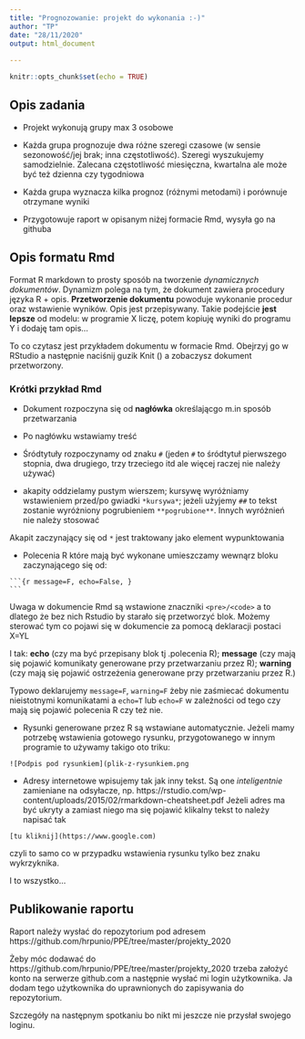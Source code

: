 ```yaml
---
title: "Prognozowanie: projekt do wykonania :-)"
author: "TP"
date: "28/11/2020"
output: html_document
   
---
```


```r
knitr::opts_chunk$set(echo = TRUE)
```

## Opis zadania

* Projekt wykonują grupy max 3 osobowe

* Każda grupa prognozuje dwa różne szeregi czasowe (w sensie sezonowość/jej brak;
inna częstotliwość). Szeregi wyszukujemy samodzielnie. Zalecana częstotliwość
miesięczna, kwartalna ale może być też dzienna czy tygodniowa

* Każda grupa wyznacza kilka prognoz (różnymi metodami) i porównuje otrzymane wyniki

* Przygotowuje raport w opisanym niżej formacie Rmd, wysyła go na githuba

## Opis formatu Rmd

Format R markdown to prosty sposób na tworzenie *dynamicznych dokumentów*. Dynamizm
polega na tym, że dokument zawiera procedury języka R + opis. 
**Przetworzenie dokumentu** powoduje wykonanie procedur oraz wstawienie wyników. Opis
jest przepisywany. Takie podejście **jest lepsze** od modelu: w programie X liczę, potem
kopiuję wyniki do programu Y i dodaję tam opis...

To co czytasz jest przykładem dokumentu w formacie Rmd. Obejrzyj go w RStudio a następnie naciśnij guzik
Knit () a zobaczysz dokument przetworzony.

### Krótki przykład Rmd

* Dokument rozpoczyna się od **nagłówka** określającgo m.in sposób przetwarzania

* Po nagłówku wstawiamy treść

* Śródtytuły rozpoczynamy od znaku `#` (jeden `#` to śródtytuł pierwszego stopnia,
dwa drugiego, trzy trzeciego itd ale więcej raczej nie należy używać)

* akapity oddzielamy pustym wierszem; kursywę wyróżniamy wstawieniem przed/po gwiadki `*kursywa*`; jeżeli użyjemy `##` to tekst zostanie 
wyróżniony pogrubieniem `**pogrubione**`. Innych wyróżnień nie należy stosować

Akapit zaczynający się od `*` jest traktowany jako element wypunktowania

* Polecenia R które mają być wykonane umieszczamy wewnąrz bloku zaczynającego się od:

<pre><code>```{r message=F, echo=False, }
```</code></pre>

Uwaga w dokumencie Rmd są wstawione znaczniki `<pre>/<code>` a to dlatego że
bez nich Rstudio by starało się przetworzyć blok. Możemy sterować tym co pojawi się
w dokumencie za pomocą deklaracji postaci X=YL

I tak: **echo** (czy ma być przepisany blok tj .polecenia R);
**message**  (czy mają się pojawić komunikaty generowane przy przetwarzaniu przez R);
**warning** (czy mają się pojawić ostrzeżenia generowane przy przetwarzaniu przez R.)

Typowo deklarujemy `message=F`, `warning=F` żeby nie zaśmiecać dokumentu
nieistotnymi komunikatami a `echo=T` lub `echo=F` w zależności od tego
czy mają się pojawić polecenia R czy też nie.

* Rysunki generowane przez R są wstawiane automatycznie. Jeżeli mamy potrzebę
wstawienia gotowego rysunku, przygotowanego w innym programie to używamy takigo
oto triku:

```
![Podpis pod rysunkiem](plik-z-rysunkiem.png

```

* Adresy internetowe wpisujemy tak jak inny tekst. Są one *inteligentnie* zamieniane
na odsyłacze, np. 
https://rstudio.com/wp-content/uploads/2015/02/rmarkdown-cheatsheet.pdf
Jeżeli adres ma być ukryty a zamiast niego ma się pojawić klikalny tekst 
to należy napisać tak 

```
[tu kliknij](https://www.google.com)
```

czyli to samo co w przypadku wstawienia rysunku 
tylko bez znaku wykrzyknika.

I to wszystko...

## Publikowanie raportu

Raport należy wysłać do repozytorium pod adresem
https://github.com/hrpunio/PPE/tree/master/projekty_2020

Żeby móc dodawać do https://github.com/hrpunio/PPE/tree/master/projekty_2020
trzeba założyć konto na serwerze github.com
a następnie wysłać mi login użytkownika. Ja dodam tego użytkownika
do uprawnionych do zapisywania do repozytorium.

Szczegóły na następnym spotkaniu bo nikt mi jeszcze nie przysłał swojego loginu.